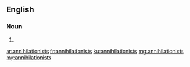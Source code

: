==English==

===Noun===
{{head|en|noun plural form}}

# {{plural of|annihilationist|lang=en}}

[[ar:annihilationists]]
[[fr:annihilationists]]
[[ku:annihilationists]]
[[mg:annihilationists]]
[[my:annihilationists]]